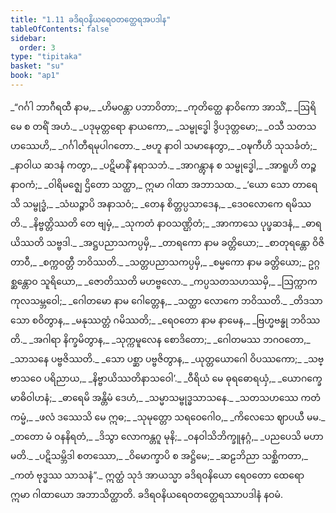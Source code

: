 ```yaml
---
title: "1.11 ခဒိရဝနိယရေဝတတ္ထေရအပဒါန"
tableOfContents: false
sidebar:
  order: 3
type: "tipitaka"
basket: "su"
book: "ap1"
---
```



<DynamicBreadcrumb />

<Division number="628" book="ap1">

<Paragraph number="652" type="verses" book="ap1">
_“ဂင်္ဂါ ဘာဂီရထီ နာမ,_  
_ဟိမဝန္တာ ပဘာဝိတာ;_  
_ကုတိတ္ထေ နာဝိကော အာသိံ,_  
_ဩရိမေ စ တရိံ အဟံ._  

</Paragraph>

</Division>
<Division number="629" book="ap1">

<Paragraph number="653" type="verses" book="ap1">
_ပဒုမုတ္တရော နာယကော,_  
_သမ္ဗုဒ္ဓေါ ဒွိပဒုတ္တမော;_  
_ဝသီ သတသဟဿေဟိ,_  
_ဂင်္ဂါတီရမုပါဂတော._  

</Paragraph>

</Division>
<Division number="630" book="ap1">

<Paragraph number="654" type="verses" book="ap1">
_ဗဟူ နာဝါ သမာနေတွာ,_  
_ဝဍ္ဎကီဟိ သုသင်္ခတံ;_  
_နာဝါယ ဆဒနံ ကတွာ,_  
_ပဋိမာနိံ နရာသဘံ._  

</Paragraph>

</Division>
<Division number="631" book="ap1">

<Paragraph number="655" type="verses" book="ap1">
_အာဂန္တွာန စ သမ္ဗုဒ္ဓေါ,_  
_အာရူဟိ တဉ္စ နာဝကံ;_  
_ဝါရိမဇ္ဈေ ဌိတော သတ္ထာ,_  
ဣမာ ဂါထာ အဘာသထ._  

</Paragraph>

</Division>
<Division number="632" book="ap1">

<Paragraph number="656" type="verses" book="ap1">
_‘ယော သော တာရေသိ သမ္ဗုဒ္ဓံ,_  
_သံဃဉ္စာပိ အနာသဝံ;_  
_တေန စိတ္တပ္ပသာဒေန,_  
_ဒေဝလောကေ ရမိဿတိ._  

</Paragraph>

</Division>
<Division number="633" book="ap1">

<Paragraph number="657" type="verses" book="ap1">
_နိဗ္ဗတ္တိဿတိ တေ ဗျမှံ,_  
_သုကတံ နာဝသဏ္ဌိတံ;_  
_အာကာသေ ပုပ္ဖဆဒနံ,_  
_ဓာရယိဿတိ သဗ္ဗဒါ._  

</Paragraph>

</Division>
<Division number="634" book="ap1">

<Paragraph number="658" type="verses" book="ap1">
_အဋ္ဌပညာသကပ္ပမှိ,_  
_တာရကော နာမ ခတ္တိယော;_  
_စာတုရန္တော ဝိဇိတာဝီ,_  
_စက္ကဝတ္တီ ဘဝိဿတိ._  

</Paragraph>

</Division>
<Division number="635" book="ap1">

<Paragraph number="659" type="verses" book="ap1">
_သတ္တပညာသကပ္ပမှိ,_  
_စမ္မကော နာမ ခတ္တိယော;_  
ဥဂ္ဂစ္ဆန္တောဝ သူရိယော,_  
_ဇောတိဿတိ မဟဗ္ဗလော._  

</Paragraph>

</Division>
<Division number="636" book="ap1">

<Paragraph number="660" type="verses" book="ap1">
_ကပ္ပသတသဟဿမှိ,_  
_ဩက္ကာကကုလသမ္ဘဝေါ;_  
_ဂေါတမော နာမ ဂေါတ္တေန,_  
_သတ္ထာ လောကေ ဘဝိဿတိ._  

</Paragraph>

</Division>
<Division number="637" book="ap1">

<Paragraph number="661" type="verses" book="ap1">
_တိဒသာ သော စဝိတွာန,_  
_မနုဿတ္တံ ဂမိဿတိ;_  
_ရေဝတော နာမ နာမေန,_  
_ဗြဟ္မဗန္ဓု ဘဝိဿတိ._  

</Paragraph>

</Division>
<Division number="638" book="ap1">

<Paragraph number="662" type="verses" book="ap1">
_အဂါရာ နိက္ခမိတွာန,_  
_သုက္ကမူလေန စောဒိတော;_  
_ဂေါတမဿ ဘဂဝတော,_  
_သာသနေ ပဗ္ဗဇိဿတိ._  

</Paragraph>

</Division>
<Division number="639" book="ap1">

<Paragraph number="663" type="verses" book="ap1">
_သော ပစ္ဆာ ပဗ္ဗဇိတွာန,_  
_ယုတ္တယောဂေါ ဝိပဿကော;_  
_သဗ္ဗာသဝေ ပရိညာယ,_  
_နိဗ္ဗာယိဿတိနာသဝေါ’._  

</Paragraph>

</Division>
<Division number="640" book="ap1">

<Paragraph number="664" type="verses" book="ap1">
_ဝီရိယံ မေ ဓုရဓောရယှံ,_  
_ယောဂက္ခေမာဓိဝါဟနံ;_  
_ဓာရေမိ အန္တိမံ ဒေဟံ,_  
_သမ္မာသမ္ဗုဒ္ဓသာသနေ._  

</Paragraph>

</Division>
<Division number="641" book="ap1">

<Paragraph number="665" type="verses" book="ap1">
_သတသဟဿေ ကတံ ကမ္မံ,_  
_ဖလံ ဒဿေသိ မေ ဣဓ;_  
_သုမုတ္တော သရဝေဂေါဝ,_  
_ကိလေသေ ဈာပယီ မမ._  

</Paragraph>

</Division>
<Division number="642" book="ap1">

<Paragraph number="666" type="verses" book="ap1">
_တတော မံ ဝနနိရတံ,_  
_ဒိသွာ လောကန္တဂူ မုနိ;_  
_ဝနဝါသိဘိက္ခူနဂ္ဂံ,_  
_ပညပေသိ မဟာမတိ._  

</Paragraph>

</Division>
<Division number="643" book="ap1">

<Paragraph number="667" type="verses" book="ap1">
_ပဋိသမ္ဘိဒါ စတဿော,_  
_ဝိမောက္ခာပိ စ အဋ္ဌိမေ;_  
_ဆဠဘိညာ သစ္ဆိကတာ,_  
_ကတံ ဗုဒ္ဓဿ သာသနံ”._  

</Paragraph>

<Paragraph number="668" book="ap1">
ဣတ္ထံ သုဒံ အာယသ္မာ ခဒိရဝနိယော ရေဝတော ထေရော ဣမာ ဂါထာယော အဘာသိတ္ထာတိ.

</Paragraph>
</Division>

<Paragraph number="669" type="center" book="ap1">
ခဒိရဝနိယရေဝတတ္ထေရဿာပဒါနံ နဝမံ.
</Paragraph>
